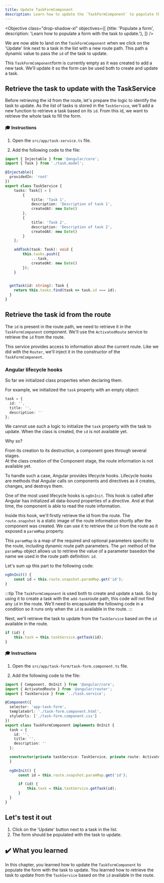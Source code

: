 ```yaml
---
title: Update TaskFormComponent
description: Learn how to update the `TaskFormComponent` to populate the form with the task to update.
---
```



<Objective class="drop-shadow-xl" objectives={[
{title: 'Populate a form', description: 'Learn how to populate a form with the task to update.'},
]} />

We are now able to land on the `TaskFormComponent` when we click on the 'Update' link next to a task in the list with a new route path.
This path a dynamic value to pass the `id` of the task to update.

This `TaskFormComponent`form is currently empty as it was created to add a new task.
We'll update it so the form can be used both to create and update a task.

## Retrieve the task to update with the TaskService

Before retrieving the id from the route, let's prepare the logic to identify the task to update.
As the list of tasks is stored in the `TaskService`, we'll add a new function to retrieve a task based on its `id`.
From this id, we want to retrieve the whole task to fill the form.

#### 🎓 Instructions

1. Open the `src/app/task-service.ts` file.

2. Add the following code to the file:

```typescript ins={"Add a function to retrieve a taks based on its id": 29-33}
import { Injectable } from '@angular/core';
import { Task } from './task.model';

@Injectable({
  providedIn: 'root'
})
export class TaskService {
    tasks: Task[] = [
        {
            title: 'Task 1',
            description: 'Description of task 1',
            createdAt: new Date()
        },
        {
            title: 'Task 2',
            description: 'Description of task 2',
            createdAt: new Date()
        }
    ];

    addTask(task: Task): void {
        this.tasks.push({
            ...task,
            createdAt: new Date()
        });
    }

  
  getTask(id: string): Task {
    return this.tasks.find(task => task.id === id);
  }
}
```

## Retrieve the task id from the route

The `id` is present in the route path, we need to retrieve it in the `TaskFormComponent` component.
We'll use the `ActivatedRoute` service to retrieve the `id` from the route.

This service provides access to information about the current route.
Like we did with the `Router`, we'll inject it in the constructor of the `TaskFormComponent`.

### Angular lifecycle hooks

So far we initialized class properties when declaring them.

For example, we initialized the `task` property with an empty object:

```typescript
task = {
  id: '',
  title: '',
  description: ''
};
```

We cannot use such a logic to initialize the `task` property with the task to update.
When the class is created, the `id` is not available yet.

Why so?

From its creation to its destruction, a component goes through several stages.  
At the class creation of the Component stage, the route information is not available yet.

To handle such a case, Angular provides lifecycle hooks.
Lifecycle hooks are methods that Angular calls on components and directives as it creates, changes, and destroys them.

One of the most used lifecycle hooks is `ngOnInit`.
This hook is called after Angular has initialized all data-bound properties of a directive.
And at that time, the component is able to read the route information.

Inside this hook, we'll firstly retrieve the id from the route.
 The `route.snapshot` is a static image of the route information shortly after the component was created.
We can use it to retrieve the `id` from the route as it exposed a `paramMap` property.

This `paramMap` is a map of the required and optional parameters specific to the route, including dynamic route path parameters.
The `get` method of the `paramMap` object allows us to retrieve the value of a parameter basedon the name we used in the route path definition: `id`.

Let's sum up this part to the following code:

```typescript
ngOnInit() {
    const id = this.route.snapshot.paramMap.get('id');
}
```

:::tip
The `TaskFormComponent` is used both to create and update a task.
So by using it to create a task with the `add-task`route path, this code will not find any `id` in the route.
We'll need to encapsulate the following code in a condition so it runs only when the `id` is available in the route.
:::

Next, we'll retrieve the task to update from the `TaskService` based on the `id` available in the route.

```typescript
if (id) {
    this.task = this.taskService.getTask(id);
}
```

#### 🎓 Instructions

1. Open the `src/app/task-form/task-form.component.ts` file.

2. Add the following code to the file:

```typescript ins={"Retrieve the task id from the route": 10-13}
import { Component, OnInit } from '@angular/core';
import { ActivatedRoute } from '@angular/router';
import { TaskService } from '../task.service';

@Component({
  selector: 'app-task-form',
  templateUrl: './task-form.component.html',
  styleUrls: ['./task-form.component.css']
})
export class TaskFormComponent implements OnInit {
  task = {
    id: '',
    title: '',
    description: ''
  };

  constructor(private taskService: TaskService, private route: ActivatedRoute) {
  }
    
  ngOnInit() {
      const id = this.route.snapshot.paramMap.get('id');

      if (id) {
          this.task = this.taskService.getTask(id);
      }
  }  
}
```

## Let's test it out

1. Click on the 'Update' button next to a task in the list.
2. The form should be populated with the task to update.

## ✔️ What you learned

In this chapter, you learned how to update the `TaskFormComponent` to populate the form with the task to update. You learned how to retrieve the task to update from the `TaskService` based on the `id` available in the route.





